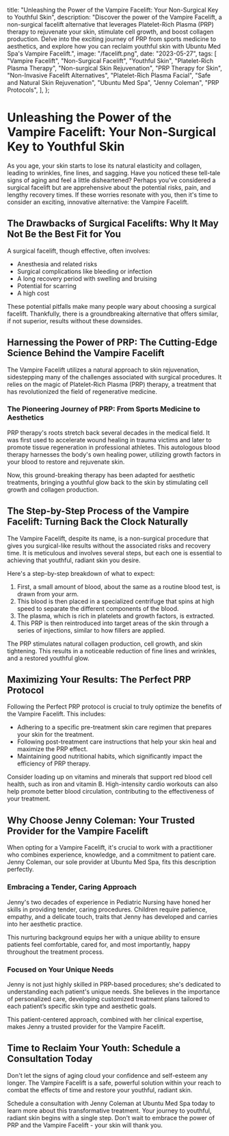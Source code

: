   title: "Unleashing the Power of the Vampire Facelift: Your Non-Surgical Key to Youthful Skin",
  description:
    "Discover the power of the Vampire Facelift, a non-surgical facelift alternative that leverages Platelet-Rich Plasma (PRP) therapy to rejuvenate your skin, stimulate cell growth, and boost collagen production. Delve into the exciting journey of PRP from sports medicine to aesthetics, and explore how you can reclaim youthful skin with Ubuntu Med Spa's Vampire Facelift.",
  image: "/facelift.png",
  date: "2023-05-27",
  tags: [
    "Vampire Facelift",
    "Non-Surgical Facelift",
    "Youthful Skin",
    "Platelet-Rich Plasma Therapy",
    "Non-surgical Skin Rejuvenation",
    "PRP Therapy for Skin",
    "Non-Invasive Facelift Alternatives",
    "Platelet-Rich Plasma Facial",
    "Safe and Natural Skin Rejuvenation",
    "Ubuntu Med Spa",
    "Jenny Coleman",
    "PRP Protocols",
  ],
};

# Unleashing the Power of the Vampire Facelift: Your Non-Surgical Key to Youthful Skin

As you age, your skin starts to lose its natural elasticity and collagen, leading to wrinkles, fine lines, and sagging. Have you noticed these tell-tale signs of aging and feel a little disheartened? Perhaps you've considered a surgical facelift but are apprehensive about the potential risks, pain, and lengthy recovery times. If these worries resonate with you, then it's time to consider an exciting, innovative alternative: the Vampire Facelift.

## The Drawbacks of Surgical Facelifts: Why It May Not Be the Best Fit for You

A surgical facelift, though effective, often involves:

- Anesthesia and related risks
- Surgical complications like bleeding or infection
- A long recovery period with swelling and bruising
- Potential for scarring
- A high cost

These potential pitfalls make many people wary about choosing a surgical facelift. Thankfully, there is a groundbreaking alternative that offers similar, if not superior, results without these downsides.

## Harnessing the Power of PRP: The Cutting-Edge Science Behind the Vampire Facelift

The Vampire Facelift utilizes a natural approach to skin rejuvenation, sidestepping many of the challenges associated with surgical procedures. It relies on the magic of Platelet-Rich Plasma (PRP) therapy, a treatment that has revolutionized the field of regenerative medicine.

### The Pioneering Journey of PRP: From Sports Medicine to Aesthetics

PRP therapy's roots stretch back several decades in the medical field. It was first used to accelerate wound healing in trauma victims and later to promote tissue regeneration in professional athletes. This autologous blood therapy harnesses the body's own healing power, utilizing growth factors in your blood to restore and rejuvenate skin.

Now, this ground-breaking therapy has been adapted for aesthetic treatments, bringing a youthful glow back to the skin by stimulating cell growth and collagen production.

## The Step-by-Step Process of the Vampire Facelift: Turning Back the Clock Naturally

The Vampire Facelift, despite its name, is a non-surgical procedure that gives you surgical-like results without the associated risks and recovery time. It is meticulous and involves several steps, but each one is essential to achieving that youthful, radiant skin you desire.

Here's a step-by-step breakdown of what to expect:

1. First, a small amount of blood, about the same as a routine blood test, is drawn from your arm.
2. This blood is then placed in a specialized centrifuge that spins at high speed to separate the different components of the blood.
3. The plasma, which is rich in platelets and growth factors, is extracted.
4. This PRP is then reintroduced into target areas of the skin through a series of injections, similar to how fillers are applied.

The PRP stimulates natural collagen production, cell growth, and skin tightening. This results in a noticeable reduction of fine lines and wrinkles, and a restored youthful glow.

## Maximizing Your Results: The Perfect PRP Protocol

Following the Perfect PRP protocol is crucial to truly optimize the benefits of the Vampire Facelift. This includes:

- Adhering to a specific pre-treatment skin care regimen that prepares your skin for the treatment.
- Following post-treatment care instructions that help your skin heal and maximize the PRP effect.
- Maintaining good nutritional habits, which significantly impact the efficiency of PRP therapy.

Consider loading up on vitamins and minerals that support red blood cell health, such as iron and vitamin B. High-intensity cardio workouts can also help promote better blood circulation, contributing to the effectiveness of your treatment.

## Why Choose Jenny Coleman: Your Trusted Provider for the Vampire Facelift

When opting for a Vampire Facelift, it's crucial to work with a practitioner who combines experience, knowledge, and a commitment to patient care. Jenny Coleman, our sole provider at Ubuntu Med Spa, fits this description perfectly.

### Embracing a Tender, Caring Approach

Jenny's two decades of experience in Pediatric Nursing have honed her skills in providing tender, caring procedures. Children require patience, empathy, and a delicate touch, traits that Jenny has developed and carries into her aesthetic practice.

This nurturing background equips her with a unique ability to ensure patients feel comfortable, cared for, and most importantly, happy throughout the treatment process.

### Focused on Your Unique Needs

Jenny is not just highly skilled in PRP-based procedures; she's dedicated to understanding each patient's unique needs. She believes in the importance of personalized care, developing customized treatment plans tailored to each patient’s specific skin type and aesthetic goals.

This patient-centered approach, combined with her clinical expertise, makes Jenny a trusted provider for the Vampire Facelift.

## Time to Reclaim Your Youth: Schedule a Consultation Today

Don't let the signs of aging cloud your confidence and self-esteem any longer. The Vampire Facelift is a safe, powerful solution within your reach to combat the effects of time and restore your youthful, radiant skin.

Schedule a consultation with Jenny Coleman at Ubuntu Med Spa today to learn more about this transformative treatment. Your journey to youthful, radiant skin begins with a single step. Don't wait to embrace the power of PRP and the Vampire Facelift - your skin will thank you.
